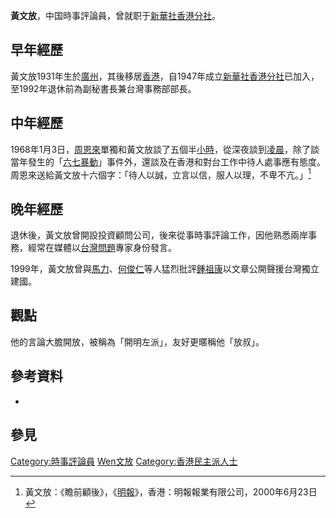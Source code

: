 '''黃文放'''{{BD|1931年|?|2000年|11月23日|catIdx=Huang黃}}，中国時事評論員，曾就职于[[新華社香港分社|新華社香港分社]]。

== 早年經歷 ==
黃文放1931年生於[[廣州|廣州]]，其後移居[[香港|香港]]，自1947年成立[[新華社香港分社|新華社香港分社]]已加入，至1992年退休前為副秘書長兼台灣事務部部長。

== 中年經歷 ==
1968年1月3日，[[周恩來|周恩來]]單獨和黃文放談了五個半[[小時|小時]]，從深夜談到[[凌晨|凌晨]]，除了談當年發生的「[[六七暴動|六七暴動]]」事件外，還談及在香港和對台工作中待人處事應有態度。周恩來送給黃文放十六個字：「待人以誠，立言以信，服人以理，不卑不亢。」<ref>黃文放：《瞻前顧後》，《[[明報|明報]]》，香港：明報報業有限公司，2000年6月23日</ref>

== 晚年經歷 ==
退休後，黃文放曾開設投資顧問公司，後來從事時事評論工作，因他熟悉兩岸事務，經常在媒體以[[台灣問題|台灣問題]]專家身份發言。

1999年，黃文放曾與[[馬力|馬力]]、[[何俊仁|何俊仁]]等人猛烈批評[[鍾祖康|鍾祖康]]以文章公開聲援台灣獨立建國。

== 觀點 ==
他的言論大膽開放，被稱為「開明左派」，友好更暱稱他「放叔」。

== 參考資料 ==
{{reflist|2}}

*{{cite web | language = zh-hk | author = 香港文匯報 | title = 時事評論員黃文放逝世 | url = http://news.wenweipo.com/2000/11/23/IN0011230087.htm | date = 2000-11-23 | accessdate = 2008-08-16 | archive-date = 2014-10-06 | archive-url = https://web.archive.org/web/20141006072313/http://news.wenweipo.com/2000/11/23/IN0011230087.htm | dead-url = no }}

== 參見 ==


{{HK-bio-stub}}

[[Category:時事評論員|Category:時事評論員]]
[[Category:黃姓|Wen文放]]
[[Category:香港民主派人士|Category:香港民主派人士]]